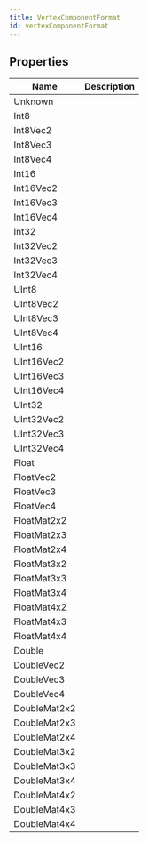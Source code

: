 ```yaml
---
title: VertexComponentFormat
id: vertexComponentFormat
---
```


## Properties

| Name | Description |
| - | - |
| Unknown |  |
| Int8 |  |
| Int8Vec2 |  |
| Int8Vec3 |  |
| Int8Vec4 |  |
| Int16 |  |
| Int16Vec2 |  |
| Int16Vec3 |  |
| Int16Vec4 |  |
| Int32 |  |
| Int32Vec2 |  |
| Int32Vec3 |  |
| Int32Vec4 |  |
| UInt8 |  |
| UInt8Vec2 |  |
| UInt8Vec3 |  |
| UInt8Vec4 |  |
| UInt16 |  |
| UInt16Vec2 |  |
| UInt16Vec3 |  |
| UInt16Vec4 |  |
| UInt32 |  |
| UInt32Vec2 |  |
| UInt32Vec3 |  |
| UInt32Vec4 |  |
| Float |  |
| FloatVec2 |  |
| FloatVec3 |  |
| FloatVec4 |  |
| FloatMat2x2 |  |
| FloatMat2x3 |  |
| FloatMat2x4 |  |
| FloatMat3x2 |  |
| FloatMat3x3 |  |
| FloatMat3x4 |  |
| FloatMat4x2 |  |
| FloatMat4x3 |  |
| FloatMat4x4 |  |
| Double |  |
| DoubleVec2 |  |
| DoubleVec3 |  |
| DoubleVec4 |  |
| DoubleMat2x2 |  |
| DoubleMat2x3 |  |
| DoubleMat2x4 |  |
| DoubleMat3x2 |  |
| DoubleMat3x3 |  |
| DoubleMat3x4 |  |
| DoubleMat4x2 |  |
| DoubleMat4x3 |  |
| DoubleMat4x4 |  |
